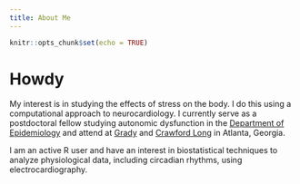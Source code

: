 ```yaml
---
title: About Me
---
```


```r
knitr::opts_chunk$set(echo = TRUE)
```

# Howdy

My interest is in studying the effects of stress on the body. I do this using a computational approach to neurocardiology. I currently serve as a postdoctoral fellow studying autonomic dysfunction in the [Department of Epidemiology](https://www.sph.emory.edu/departments/epi/research/centers/epicore/index.html) and attend at [Grady](https://en.wikipedia.org/wiki/Grady_Memorial_Hospital) and [Crawford Long](https://en.wikipedia.org/wiki/Emory_University_Hospital_Midtown) in Atlanta, Georgia.

I am an active R user and have an interest in biostatistical techniques to analyze physiological data, including circadian rhythms, using electrocardiography. 
